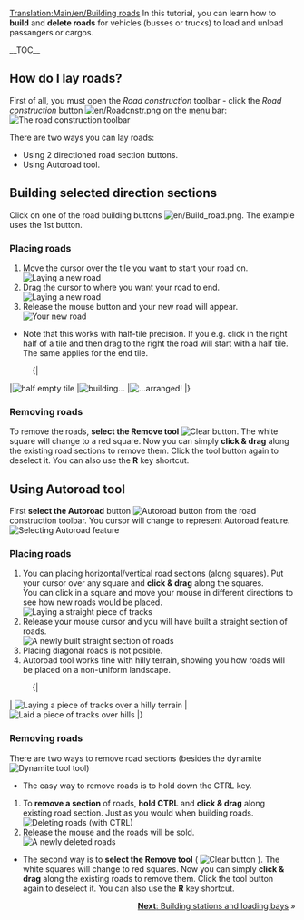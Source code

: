 [[Translation:Main/en/Building roads]]{{en/-}}{{en/Tutorial}}
<!-- for search bot mainly -->
In this tutorial, you can learn how to '''build''' and '''delete roads''' for vehicles (busses or trucks) to load and unload passangers or cargos.

__TOC__

==How do I lay roads?==

First of all, you must open the ''Road construction'' toolbar - click the ''Road construction'' button [[File:en/Roadcnstr.png]] on the [[Main/en/Game interface#The Menu bar|menu bar]]:
[[File:en/Road constructionnew.png|none|frame|The road construction toolbar]]

There are two ways you can lay roads:
* Using 2 directioned road section buttons.
* Using Autoroad tool.

== Building selected direction sections ==

Click on one of the road building buttons [[File:en/Build road.png]]. The example uses the 1st button.

=== Placing roads ===
#Move the cursor over the tile you want to start your road on.<br/>[[File:en/build roads01.png|none|frame|Laying a new road]]
#Drag the cursor to where you want your road to end.<br/>[[File:en/build roads02.png|none|frame|Laying a new road]]
#Release the mouse button and your new road will appear.<br/>[[File:en/build roads03.png|none|frame|Your new road]]

* Note that this works with half-tile precision. If you e.g. click in the right half of a tile and then drag to the right the road will start with a half tile. The same applies for the end tile.
:{|
|[[File:en/build roads04.png|none|frame|half empty tile]]
|[[File:en/build roads05.png|none|frame|building...]]
|[[File:en/build roads06.png|none|frame|...arranged!]]
|}
=== Removing roads === 
To remove the roads, '''select the Remove tool''' [[File:en/Toggle clear active.png|Clear button]]. The white square will change to a red square. Now you can simply '''click & drag''' along the existing road sections to remove them. Click the tool button again to deselect it. You can also use the '''R''' key shortcut.

== Using Autoroad tool ==
First '''select the Autoroad''' button [[File:en/Autoroad.png|Autoroad button]] from the road construction toolbar. You cursor will change to represent Autoroad feature.
[[File:en/AutoroadTut1.png|none|frame|Selecting Autoroad feature]]

=== Placing roads ===
#You can placing horizontal/vertical road sections (along squares). Put your cursor over any square and '''click & drag''' along the squares.<br/>You can click in a square and move your mouse in different directions to see how new roads would be placed.<br/>[[File:en/AutoroadTut2.png|none|frame|Laying a straight piece of tracks]]
#Release your mouse cursor and you will have built a straight section of roads.<br/>[[File:en/AutoroadTut3.png|none|frame|A newly built straight section of roads]]
#Placing diagonal roads is not posible.
#Autoroad tool works fine with hilly terrain, showing you how roads will be placed on a non-uniform landscape.
:{|
| [[File:en/AutoroadTut5.png|none|frame|Laying a piece of tracks over a hilly terrain]]
| [[File:en/AutoroadTut6.png|none|frame|Laid a piece of tracks over hills]]
|}
=== Removing roads ===
There are two ways to remove road sections (besides the dynamite [[File:en/Clear title.png|Dynamite tool]] tool)

*The easy way to remove roads is to hold down the CTRL key.

#To '''remove a section''' of roads, '''hold CTRL''' and '''click & drag''' along existing road section. Just as you would when building roads.<br/>[[File:en/AutoroadTut7.png|none|frame|Deleting roads (with CTRL)]]
#Release the mouse and the roads will be sold.<br/>[[File:en/AutoroadTut8.png|none|frame|A newly deleted roads]]

*The second way is to '''select the Remove tool''' ( [[File:en/Toggle clear active.png|Clear button]] ). The white squares will change to red squares. Now you can simply '''click & drag''' along the existing roads to remove them. Click the tool button again to deselect it. You can also use the '''R''' key shortcut.

<span style="float: right">[[Main/en/Building stations and loading bays|'''Next''': Building stations and loading bays]] &raquo;</span>